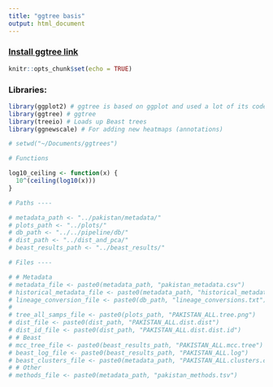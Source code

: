 ```yaml
---
title: "ggtree basis"
output: html_document
---
```


### [Install ggtree link](https://bioconductor.org/packages/release/bioc/html/ggtree.html#:~:text='ggtree'%20extends%20the%20'ggplot2,structures%20with%20their%20annotation%20data.)

```r
knitr::opts_chunk$set(echo = TRUE)
```

### Libraries:

```r

library(ggplot2) # ggtree is based on ggplot and used a lot of its code
library(ggtree) # ggtree
library(treeio) # Loads up Beast trees
library(ggnewscale) # For adding new heatmaps (annotations)

```



```r

# setwd("~/Documents/ggtrees")

```



```r

# Functions

log10_ceiling <- function(x) {
  10^(ceiling(log10(x)))
}

```

```r

# Paths ----

# metadata_path <- "../pakistan/metadata/"
# plots_path <- "../plots/"
# db_path <- "../../pipeline/db/"
# dist_path <- "../dist_and_pca/"
# beast_results_path <- "../beast_results/"

```


```r

# Files ----

# # Metadata
# metadata_file <- paste0(metadata_path, "pakistan_metadata.csv")
# historical_metadata_file <- paste0(metadata_path, "historical_metadata.csv") # http://www.pasteur-guadeloupe.fr/
# lineage_conversion_file <- paste0(db_path, "lineage_conversions.txt")
# 
# tree_all_samps_file <- paste0(plots_path, "PAKISTAN_ALL.tree.png")
# dist_file <- paste0(dist_path, "PAKISTAN_ALL.dist.dist")
# dist_id_file <- paste0(dist_path, "PAKISTAN_ALL.dist.dist.id")
# # Beast
# mcc_tree_file <- paste0(beast_results_path, "PAKISTAN_ALL.mcc.tree")
# beast_log_file <- paste0(beast_results_path, "PAKISTAN_ALL.log")
# beast_clusters_file <- paste0(metadata_path, "PAKISTAN_ALL.clusters.csv")
# # Other
# methods_file <- paste0(metadata_path, "pakistan_methods.tsv")

```



























